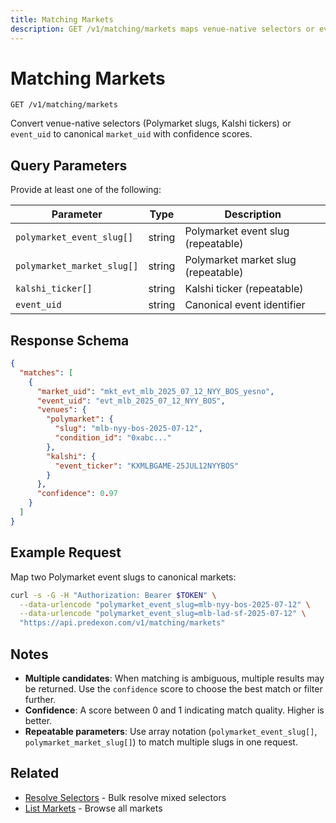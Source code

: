 ```yaml
---
title: Matching Markets
description: GET /v1/matching/markets maps venue-native selectors or event_uid to canonical markets.
---
```


# Matching Markets

```
GET /v1/matching/markets
```

Convert venue-native selectors (Polymarket slugs, Kalshi tickers) or `event_uid` to canonical `market_uid` with confidence scores.

## Query Parameters

Provide at least one of the following:

| Parameter | Type | Description |
|-----------|------|-------------|
| `polymarket_event_slug[]` | string | Polymarket event slug (repeatable) |
| `polymarket_market_slug[]` | string | Polymarket market slug (repeatable) |
| `kalshi_ticker[]` | string | Kalshi ticker (repeatable) |
| `event_uid` | string | Canonical event identifier |

## Response Schema

```json
{
  "matches": [
    {
      "market_uid": "mkt_evt_mlb_2025_07_12_NYY_BOS_yesno",
      "event_uid": "evt_mlb_2025_07_12_NYY_BOS",
      "venues": {
        "polymarket": {
          "slug": "mlb-nyy-bos-2025-07-12",
          "condition_id": "0xabc..."
        },
        "kalshi": {
          "event_ticker": "KXMLBGAME-25JUL12NYYBOS"
        }
      },
      "confidence": 0.97
    }
  ]
}
```

## Example Request

Map two Polymarket event slugs to canonical markets:

```bash
curl -s -G -H "Authorization: Bearer $TOKEN" \
  --data-urlencode "polymarket_event_slug=mlb-nyy-bos-2025-07-12" \
  --data-urlencode "polymarket_event_slug=mlb-lad-sf-2025-07-12" \
  "https://api.predexon.com/v1/matching/markets"
```

## Notes

- **Multiple candidates**: When matching is ambiguous, multiple results may be returned. Use the `confidence` score to choose the best match or filter further.
- **Confidence**: A score between 0 and 1 indicating match quality. Higher is better.
- **Repeatable parameters**: Use array notation (`polymarket_event_slug[]`, `polymarket_market_slug[]`) to match multiple slugs in one request.

## Related

- [Resolve Selectors](/pages/discovery/resolve) - Bulk resolve mixed selectors
- [List Markets](/pages/discovery/markets) - Browse all markets
